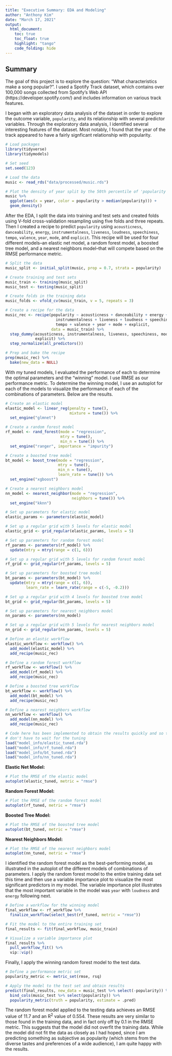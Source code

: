 ```yaml
---
title: "Executive Summary: EDA and Modeling"
author: "Anthony Kim"
date: "March 17, 2021"
output:
  html_document:
    toc: true
    toc_float: true
    highlight: "tango"
    code_folding: hide
---
```


## Summary

The goal of this project is to explore the question: "What characteristics make a song popular?". I used a Spotify Track dataset, which contains over 100,000 songs collected from Spotify's Web API (https://developer.spotify.com/) and includes information on various track features.

I began with an exploratory data analysis of the dataset in order to explore the outcome variable, `popularity`, and its relationship with several predictor variables. Through the exploratory data analysis, I identified several interesting features of the dataset. Most notably, I found that the year of the track appeared to have a fairly signficant relationship with popularity.

```r
# Load packages
library(tidyverse)
library(tidymodels)

# Set seed
set.seed(123)

# Load the data
music <- read_rds("data/processed/music.rds")
```
```r
# Plot the density of year split by the 50th percentile of 'popularity'
music %>%
  ggplot(aes(x = year, color = popularity > median(popularity))) +
  geom_density()
```

After the EDA, I split the data into training and test sets and created folds using V-fold cross-validation resampling using five folds and three repeats. Then I created a recipe to predict `popularity` using `acousticness`, `danceability`, `energy`, `instrumentalness`, `liveness`, `loudness`, `speechiness`, `tempo`, `valence`, `year`, `mode`, and `explicit`. This recipe will be used for four different models--an elastic net model, a random forest model, a boosted tree model, and a nearest neighbors model--that will compete based on the RMSE performance metric.

```r
# Split the data
music_split <- initial_split(music, prop = 0.7, strata = popularity)

# Create training and test sets
music_train <- training(music_split)
music_test <- testing(music_split)

# Create folds in the training data
music_folds <- vfold_cv(music_train, v = 5, repeats = 3)
```
```r
# Create a recipe for the data
music_rec <- recipe(popularity ~ acousticness + danceability + energy + 
                      instrumentalness + liveness + loudness + speechiness + 
                      tempo + valence + year + mode + explicit, 
                    data = music_train) %>%
  step_dummy(acousticness, instrumentalness, liveness, speechiness, mode, 
             explicit) %>%
  step_normalize(all_predictors())

# Prep and bake the recipe
prep(music_rec) %>%
  bake(new_data = NULL)
```

With my tuned models, I evaluated the performance of each to determine the optimal parameters and the "winning" model. I use RMSE as our performance metric. To determine the winning model, I use an autoplot for each of the models to visualize the performance of each of the combinations of parameters. Below are the results.

```r
# Create an elastic model
elastic_model <- linear_reg(penalty = tune(),
                            mixture = tune()) %>%
  set_engine("glmnet")

# Create a random forest model
rf_model <- rand_forest(mode = "regression",
                        mtry = tune(),
                        min_n = tune()) %>%
  set_engine("ranger", importance = "impurity")

# Create a boosted tree model
bt_model <- boost_tree(mode = "regression",
                       mtry = tune(),
                       min_n = tune(),
                       learn_rate = tune()) %>%
  set_engine("xgboost")

# Create a nearest neighbors model
nn_model <- nearest_neighbor(mode = "regression",
                             neighbors = tune()) %>%
  set_engine("kknn")

# Set up parameters for elastic model
elastic_params <- parameters(elastic_model)

# Set up a regular grid with 5 levels for elastic model
elastic_grid <- grid_regular(elastic_params, levels = 5)

# Set up parameters for random forest model
rf_params <- parameters(rf_model) %>%
  update(mtry = mtry(range = c(1, 6)))

# Set up a regular grid with 5 levels for random forest model
rf_grid <- grid_regular(rf_params, levels = 5)

# Set up parameters for boosted tree model
bt_params <- parameters(bt_model) %>%
  update(mtry = mtry(range = c(1, 6)),
         learn_rate = learn_rate(range = c(-5, -0.2)))

# Set up a regular grid with 4 levels for boosted tree model
bt_grid <- grid_regular(bt_params, levels = 5)

# Set up parameters for nearest neighbors model
nn_params <- parameters(nn_model)

# Set up a regular grid with 5 levels for nearest neighbors model
nn_grid <- grid_regular(nn_params, levels = 5)

# Define an elastic workflow
elastic_workflow <- workflow() %>%
  add_model(elastic_model) %>%
  add_recipe(music_rec)

# Define a random forest workflow
rf_workflow <- workflow() %>%
  add_model(rf_model) %>%
  add_recipe(music_rec)

# Define a boosted tree workflow
bt_workflow <- workflow() %>%
  add_model(bt_model) %>%
  add_recipe(music_rec)

# Define a nearest neighbors workflow
nn_workflow <- workflow() %>%
  add_model(nn_model) %>%
  add_recipe(music_rec)

# Code here has been implemented to obtain the results quickly and so that we 
# don't have to wait for the tuning
load("model_info/elastic_tuned.rda")
load("model_info/rf_tuned.rda")
load("model_info/bt_tuned.rda")
load("model_info/nn_tuned.rda")
```

**Elastic Net Model:**
```r
# Plot the RMSE of the elastic model
autoplot(elastic_tuned, metric = "rmse")
```

**Random Forest Model:**
```r
# Plot the RMSE of the random forest model
autoplot(rf_tuned, metric = "rmse")
```

**Boosted Tree Model:**
```r
# Plot the RMSE of the boosted tree model
autoplot(bt_tuned, metric = "rmse")
```

**Nearest Neighbors Model:**
```r
# Plot the RMSE of the nearest neighbors model
autoplot(nn_tuned, metric = "rmse")
```

I identified the random forest model as the best-performing model, as illustrated in the autoplot of the different models of combinations of parameters. I apply the random forest model to the entire training data set this time and then use a variable importance plot to visualize the most significant predictors in my model. The variable importance plot illustrates that the most important variable in the model was `year` with `loudness` and `energy` following next. 

```r
# Define a workflow for the winning model
final_workflow <- rf_workflow %>%
  finalize_workflow(select_best(rf_tuned, metric = "rmse"))

# Fit the model to the entire training set
final_results <- fit(final_workflow, music_train)

# Visualize a variable importance plot
final_results %>%
  pull_workflow_fit() %>%
  vip::vip()
```

Finally, I apply the winning random forest model to the test data.

```r
# Define a performance metric set
popularity_metric <- metric_set(rmse, rsq)

# Apply the model to the test set and obtain results
predict(final_results, new_data = music_test %>% select(-popularity)) %>%
  bind_cols(music_test %>% select(popularity)) %>%
  popularity_metric(truth = popularity, estimate = .pred)
```

The random forest model applied to the testing data achieves an RMSE value of 11.7 and an R^2^ value of 0.554. These results are very similar to those found in the training data, and in fact only off by 0.1 in the RMSE metric. This suggests that the model did not overfit the training data. While the model did not fit the data as closely as I had hoped, since I am predicting something as subjective as popularity (which stems from the diverse tastes and preferences of a wide audience), I am quite happy with the results.
